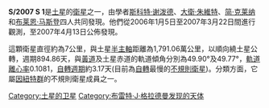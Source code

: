 '''S/2007 S 1'''是[[土星|土星]]的[[衛星_(天體)|衛星]]之一，由學者[[斯科特·谢泼德|斯科特·谢泼德]]、[[大衛·朱維特|大衛·朱維特]]、[[简·克莱纳|简·克莱纳]]和[[布莱恩·马斯登|布莱恩·马斯登]]四人共同發現。他們從2006年1月5日至2007年3月22日間進行觀測，至2007年4月13日公佈發現。

這顆衛星直徑約為7公里，與土星[[半主軸|半主軸]]距離為1,791.06萬公里，以順向繞土星公轉，週期894.86天，與[[黃道|黃道]]及土星赤道的軌道傾角分別為49.90°及49.77°，[[軌道離心率|軌道離心率]]0.1081，[[自轉週期|自轉週期]]約3.17天(目前為[[自轉|自轉]]最慢的[[不規則衛星|不規則衛星]])。分類方面，它屬[[因紐特群|因紐特群]]的不規則衛星成員之一。

{{土星的卫星}}

{{衛星小作品}}

[[Category:土星的卫星|Category:土星的卫星]]
[[Category:布雷特·J·格拉德曼发现的天体|Category:布雷特·J·格拉德曼发现的天体]]